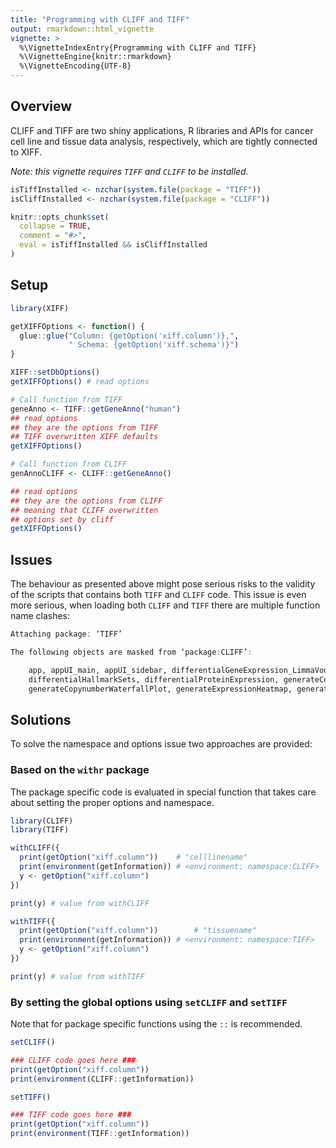 ```yaml
---
title: "Programming with CLIFF and TIFF"
output: rmarkdown::html_vignette
vignette: >
  %\VignetteIndexEntry{Programming with CLIFF and TIFF}
  %\VignetteEngine{knitr::rmarkdown}
  %\VignetteEncoding{UTF-8}
---
```

## Overview
CLIFF and TIFF are two shiny applications, R libraries and APIs for
cancer cell line and tissue data analysis, respectively, which are
tightly connected to XIFF.

*Note: this vignette requires `TIFF` and `CLIFF` to be installed.*

```r

isTiffInstalled <- nzchar(system.file(package = "TIFF"))
isCliffInstalled <- nzchar(system.file(package = "CLIFF"))

knitr::opts_chunk$set(
  collapse = TRUE,
  comment = "#>",
  eval = isTiffInstalled && isCliffInstalled
)
```

## Setup

```r
library(XIFF)

getXIFFOptions <- function() {
  glue::glue("Column: {getOption('xiff.column')},",
             " Schema: {getOption('xiff.schema')}")
}

XIFF::setDbOptions()
getXIFFOptions() # read options

# Call function from TIFF
geneAnno <- TIFF::getGeneAnno("human")
## read options
## they are the options from TIFF
## TIFF overwritten XIFF defaults
getXIFFOptions()

# Call function from CLIFF
genAnnoCLIFF <- CLIFF::getGeneAnno()

## read options
## they are the options from CLIFF
## meaning that CLIFF overwritten
## options set by cliff
getXIFFOptions()

```
## Issues

The behaviour as presented above might pose serious risks to the validity
of the scripts that contains both `TIFF` and `CLIFF` code. This issue is even more
serious, when loading both `CLIFF` and `TIFF` there are multiple function
name clashes:

```r
Attaching package: ‘TIFF’

The following objects are masked from ‘package:CLIFF’:

    app, appUI_main, appUI_sidebar, differentialGeneExpression_LimmaVoom, differentialGeneSignature,
    differentialHallmarkSets, differentialProteinExpression, generateCopynumberPlot,
    generateCopynumberWaterfallPlot, generateExpressionHeatmap, generateExpressionPlot,
```

## Solutions
To solve the namespace and options issue two approaches are provided:

### Based on the `withr` package

The package specific code is evaluated in
special function that takes care about setting the proper options and namespace.

```r
library(CLIFF)
library(TIFF)

withCLIFF({
  print(getOption("xiff.column"))    # "celllinename"
  print(environment(getInformation)) # <environment: namespace:CLIFF>
  y <- getOption("xiff.column")
})

print(y) # value from withCLIFF

withTIFF({
  print(getOption("xiff.column"))        # "tissuename"
  print(environment(getInformation)) # <environment: namespace:TIFF>
  y <- getOption("xiff.column")
})

print(y) # value from withTIFF

```

### By setting the global options using `setCLIFF` and `setTIFF`

Note that for package specific functions using the `::` is recommended.

```r
setCLIFF()

### CLIFF code goes here ###
print(getOption("xiff.column"))
print(environment(CLIFF::getInformation))

setTIFF()

### TIFF code goes here ###
print(getOption("xiff.column"))
print(environment(TIFF::getInformation))

```